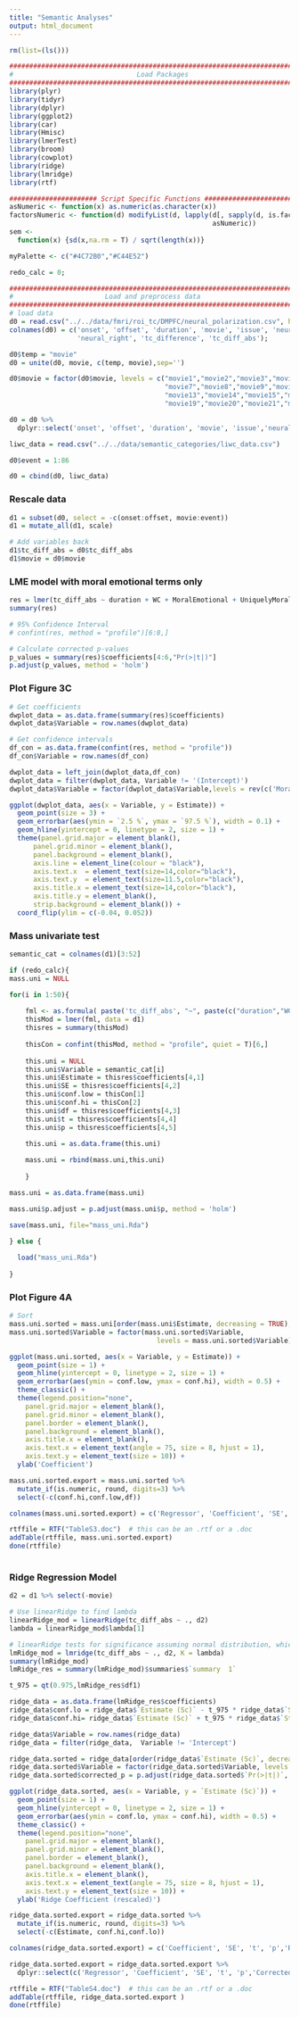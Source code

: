 ```yaml
---
title: "Semantic Analyses"
output: html_document
---
```


```r
rm(list=(ls()))

######################################################################## 
#                               Load Packages                          #
########################################################################
library(plyr)
library(tidyr)
library(dplyr)
library(ggplot2)
library(car)
library(Hmisc)  
library(lmerTest) 
library(broom)
library(cowplot)
library(ridge)
library(lmridge)
library(rtf)

###################### Script Specific Functions #######################
asNumeric <- function(x) as.numeric(as.character(x))
factorsNumeric <- function(d) modifyList(d, lapply(d[, sapply(d, is.factor)],   
                                                   asNumeric))
sem <- 
  function(x) {sd(x,na.rm = T) / sqrt(length(x))}

myPalette <- c("#4C72B0","#C44E52")

redo_calc = 0;
```


```r
######################################################################## 
#                       Load and preprocess data                       #
########################################################################
# load data
d0 = read.csv("../../data/fmri/roi_tc/DMPFC/neural_polarization.csv", header = FALSE)
colnames(d0) = c('onset', 'offset', 'duration', 'movie', 'issue', 'neural_left',
                 'neural_right', 'tc_difference', 'tc_diff_abs');

d0$temp = "movie"
d0 = unite(d0, movie, c(temp, movie),sep='')

d0$movie = factor(d0$movie, levels = c("movie1","movie2","movie3","movie4","movie5","movie6",
                                       "movie7","movie8","movie9","movie10","movie11","movie12",
                                       "movie13","movie14","movie15","movie16","movie17","movie18",
                                       "movie19","movie20","movie21","movie22","movie23","movie24"))

d0 = d0 %>% 
  dplyr::select('onset', 'offset', 'duration', 'movie', 'issue','neural_left','neural_right','tc_diff_abs')

liwc_data = read.csv("../../data/semantic_categories/liwc_data.csv")

d0$event = 1:86

d0 = cbind(d0, liwc_data)
```

### Rescale data
```r
d1 = subset(d0, select = -c(onset:offset, movie:event))
d1 = mutate_all(d1, scale)

# Add variables back
d1$tc_diff_abs = d0$tc_diff_abs
d1$movie = d0$movie
```

### LME model with moral emotional terms only
```r
res = lmer(tc_diff_abs ~ duration + WC + MoralEmotional + UniquelyMoral + UniquelyEmotional + (1 |movie), data = d1)
summary(res)

# 95% Confidence Interval
# confint(res, method = "profile")[6:8,]

# Calculate corrected p-values
p_values = summary(res)$coefficients[4:6,"Pr(>|t|)"]
p.adjust(p_values, method = 'holm')
```

### Plot Figure 3C
```r
# Get coefficients
dwplot_data = as.data.frame(summary(res)$coefficients)
dwplot_data$Variable = row.names(dwplot_data)

# Get confidence intervals
df_con = as.data.frame(confint(res, method = "profile"))
df_con$Variable = row.names(df_con)

dwplot_data = left_join(dwplot_data,df_con)
dwplot_data = filter(dwplot_data, Variable != '(Intercept)')
dwplot_data$Variable = factor(dwplot_data$Variable,levels = rev(c('MoralEmotional', 'UniquelyMoral', 'UniquelyEmotional','duration','WC')))

ggplot(dwplot_data, aes(x = Variable, y = Estimate)) + 
  geom_point(size = 3) +
  geom_errorbar(aes(ymin = `2.5 %`, ymax = `97.5 %`), width = 0.1) + 
  geom_hline(yintercept = 0, linetype = 2, size = 1) +
  theme(panel.grid.major = element_blank(),
      panel.grid.minor = element_blank(),
      panel.background = element_blank(),
      axis.line = element_line(colour = "black"),
      axis.text.x  = element_text(size=14,color="black"),
      axis.text.y  = element_text(size=11.5,color="black"),
      axis.title.x = element_text(size=14,color="black"),
      axis.title.y = element_blank(),
      strip.background = element_blank()) +
  coord_flip(ylim = c(-0.04, 0.052)) 
```

### Mass univariate test
```r
semantic_cat = colnames(d1)[3:52]

if (redo_calc){
mass.uni = NULL

for(i in 1:50){
    
    fml <- as.formula( paste('tc_diff_abs', "~", paste(c("duration","WC",semantic_cat[i],"(1 |movie)"), collapse="+")))
    thisMod = lmer(fml, data = d1)
    thisres = summary(thisMod)
    
    thisCon = confint(thisMod, method = "profile", quiet = T)[6,]
    
    this.uni = NULL
    this.uni$Variable = semantic_cat[i]
    this.uni$Estimate = thisres$coefficients[4,1]  
    this.uni$SE = thisres$coefficients[4,2]  
    this.uni$conf.low = thisCon[1]
    this.uni$conf.hi = thisCon[2]
    this.uni$df = thisres$coefficients[4,3]  
    this.uni$t = thisres$coefficients[4,4] 
    this.uni$p = thisres$coefficients[4,5] 

    this.uni = as.data.frame(this.uni)
    
    mass.uni = rbind(mass.uni,this.uni)
    
    }

mass.uni = as.data.frame(mass.uni)

mass.uni$p.adjust = p.adjust(mass.uni$p, method = 'holm')

save(mass.uni, file="mass_uni.Rda")

} else {
  
  load("mass_uni.Rda")
  
}
```

### Plot Figure 4A 
```r
# Sort 
mass.uni.sorted = mass.uni[order(mass.uni$Estimate, decreasing = TRUE),]
mass.uni.sorted$Variable = factor(mass.uni.sorted$Variable, 
                                     levels = mass.uni.sorted$Variable)

ggplot(mass.uni.sorted, aes(x = Variable, y = Estimate)) +
  geom_point(size = 1) +
  geom_hline(yintercept = 0, linetype = 2, size = 1) +
  geom_errorbar(aes(ymin = conf.low, ymax = conf.hi), width = 0.5) +
  theme_classic() +
  theme(legend.position="none",
    panel.grid.major = element_blank(),
    panel.grid.minor = element_blank(),
    panel.border = element_blank(),
    panel.background = element_blank(),
    axis.title.x = element_blank(),
    axis.text.x = element_text(angle = 75, size = 8, hjust = 1),
    axis.text.y = element_text(size = 10)) +
  ylab('Coefficient')

mass.uni.sorted.export = mass.uni.sorted %>%
  mutate_if(is.numeric, round, digits=3) %>%
  select(-c(conf.hi,conf.low,df))

colnames(mass.uni.sorted.export) = c('Regressor', 'Coefficient', 'SE', 't', 'p','Corrected p')

rtffile = RTF("TableS3.doc")  # this can be an .rtf or a .doc
addTable(rtffile, mass.uni.sorted.export)
done(rtffile)
  
```

### Ridge Regression Model
```r
d2 = d1 %>% select(-movie) 

# Use linearRidge to find lambda
linearRidge_mod = linearRidge(tc_diff_abs ~ ., d2)
lambda = linearRidge_mod$lambda[1]

# linearRidge tests for significance assuming normal distribution, which is asymptotically true for large datasets. Given that we only have 86 segments, this will likely be liberal. To err on the side of being conservative, we refit the model with lmridge, which assumes a t-distribution with n - trace(Hat) degrees of freedom
lmRidge_mod = lmridge(tc_diff_abs ~ ., d2, K = lambda)
summary(lmRidge_mod)
lmRidge_res = summary(lmRidge_mod)$summaries$`summary  1`

t_975 = qt(0.975,lmRidge_res$df1)

ridge_data = as.data.frame(lmRidge_res$coefficients)
ridge_data$conf.lo = ridge_data$`Estimate (Sc)` - t_975 * ridge_data$`StdErr (Sc)`
ridge_data$conf.hi= ridge_data$`Estimate (Sc)` + t_975 * ridge_data$`StdErr (Sc)`

ridge_data$Variable = row.names(ridge_data)
ridge_data = filter(ridge_data,  Variable != 'Intercept')
```

```r
ridge_data.sorted = ridge_data[order(ridge_data$`Estimate (Sc)`, decreasing = TRUE),]
ridge_data.sorted$Variable = factor(ridge_data.sorted$Variable, levels = ridge_data.sorted$Variable)
ridge_data.sorted$corrected_p = p.adjust(ridge_data.sorted$`Pr(>|t|)`, method = 'holm')

ggplot(ridge_data.sorted, aes(x = Variable, y = `Estimate (Sc)`)) +
  geom_point(size = 1) +
  geom_hline(yintercept = 0, linetype = 2, size = 1) +
  geom_errorbar(aes(ymin = conf.lo, ymax = conf.hi), width = 0.5) +
  theme_classic() +
  theme(legend.position="none",
    panel.grid.major = element_blank(),
    panel.grid.minor = element_blank(),
    panel.border = element_blank(),
    panel.background = element_blank(),
    axis.title.x = element_blank(),
    axis.text.x = element_text(angle = 75, size = 8, hjust = 1),
    axis.text.y = element_text(size = 10)) +
  ylab('Ridge Coefficient (rescaled)')

ridge_data.sorted.export = ridge_data.sorted %>%
  mutate_if(is.numeric, round, digits=3) %>%
  select(-c(Estimate, conf.hi,conf.lo))

colnames(ridge_data.sorted.export) = c('Coefficient', 'SE', 't', 'p','Regressor','Corrected p')

ridge_data.sorted.export = ridge_data.sorted.export %>%
  dplyr::select(c('Regressor', 'Coefficient', 'SE', 't', 'p','Corrected p'))

rtffile = RTF("TableS4.doc")  # this can be an .rtf or a .doc
addTable(rtffile, ridge_data.sorted.export )
done(rtffile)

```